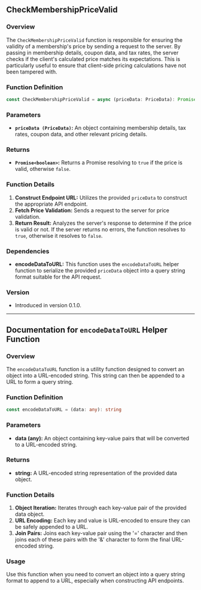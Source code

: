 ## CheckMembershipPriceValid

### Overview
The `CheckMembershipPriceValid` function is responsible for ensuring the validity of a membership's price by sending a request to the server. By passing in membership details, coupon data, and tax rates, the server checks if the client's calculated price matches its expectations. This is particularly useful to ensure that client-side pricing calculations have not been tampered with.

### Function Definition
```typescript
const CheckMembershipPriceValid = async (priceData: PriceData): Promise<boolean>
```

### Parameters
- **`priceData (PriceData)`:** An object containing membership details, tax rates, coupon data, and other relevant pricing details.

### Returns
- **`Promise<boolean>`:** Returns a Promise resolving to `true` if the price is valid, otherwise `false`.

### Function Details
1. **Construct Endpoint URL:** Utilizes the provided `priceData` to construct the appropriate API endpoint.
2. **Fetch Price Validation:** Sends a request to the server for price validation.
3. **Return Result:** Analyzes the server's response to determine if the price is valid or not. If the server returns no errors, the function resolves to `true`, otherwise it resolves to `false`.

### Dependencies
- **encodeDataToURL:** This function uses the `encodeDataToURL` helper function to serialize the provided `priceData` object into a query string format suitable for the API request.

### Version
- Introduced in version 0.1.0.

---

## Documentation for `encodeDataToURL` Helper Function

### Overview
The `encodeDataToURL` function is a utility function designed to convert an object into a URL-encoded string. This string can then be appended to a URL to form a query string.

### Function Definition
```typescript
const encodeDataToURL = (data: any): string
```

### Parameters
- **data (any):** An object containing key-value pairs that will be converted to a URL-encoded string.

### Returns
- **string:** A URL-encoded string representation of the provided data object.

### Function Details
1. **Object Iteration:** Iterates through each key-value pair of the provided data object.
2. **URL Encoding:** Each key and value is URL-encoded to ensure they can be safely appended to a URL.
3. **Join Pairs:** Joins each key-value pair using the '=' character and then joins each of these pairs with the '&' character to form the final URL-encoded string.

### Usage
Use this function when you need to convert an object into a query string format to append to a URL, especially when constructing API endpoints.


